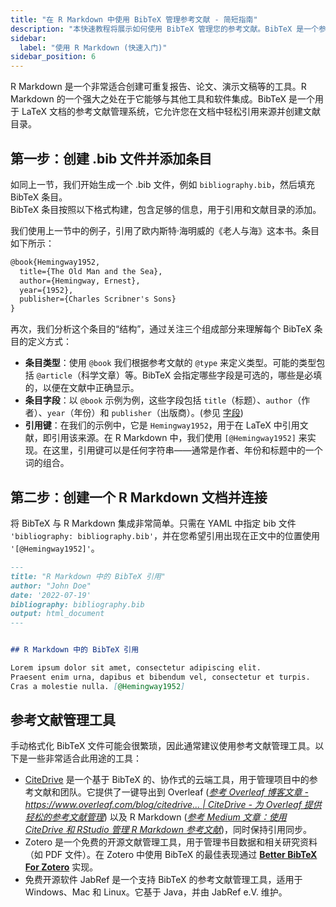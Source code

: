 ```yaml
---
title: "在 R Markdown 中使用 BibTeX 管理参考文献 - 简短指南"
description: "本快速教程将展示如何使用 BibTeX 管理您的参考文献。BibTeX 是一个参考文献管理软件，允许您以简单易用的格式存储和组织参考文献。"
sidebar:
  label: "使用 R Markdown (快速入门)"
sidebar_position: 6
---
```



R Markdown 是一个非常适合创建可重复报告、论文、演示文稿等的工具。R Markdown 的一个强大之处在于它能够与其他工具和软件集成。BibTeX 是一个用于 LaTeX 文档的参考文献管理系统，它允许您在文档中轻松引用来源并创建文献目录。

<CiteDrive />

## 第一步：创建 .bib 文件并添加条目

如同上一节，我们开始生成一个 .bib 文件，例如 `bibliography.bib`，然后填充 BibTeX 条目。  
BibTeX 条目按照以下格式构建，包含足够的信息，用于引用和文献目录的添加。

我们使用上一节中的例子，引用了欧内斯特·海明威的《老人与海》这本书。条目如下所示：

```latex
@book{Hemingway1952,
  title={The Old Man and the Sea},
  author={Hemingway, Ernest},
  year={1952},
  publisher={Charles Scribner's Sons}
}
```

再次，我们分析这个条目的“结构”，通过关注三个组成部分来理解每个 BibTeX 条目的定义方式：

* **条目类型**：使用 `@book` 我们根据参考文献的 `@type` 来定义类型。可能的类型包括 `@article`（科学文章）等。BibTeX 会指定哪些字段是可选的，哪些是必填的，以便在文献中正确显示。
* **条目字段**：以 `@book` 示例为例，这些字段包括 `title`（标题）、`author`（作者）、`year`（年份）和 `publisher`（出版商）。(参见 [字段](./fields))
* **引用键**：在我们的示例中，它是 `Hemingway1952`，用于在 LaTeX 中引用文献，即引用该来源。在 R Markdown 中，我们使用 `[@Hemingway1952]` 来实现。在这里，引用键可以是任何字符串——通常是作者、年份和标题中的一个词的组合。

## 第二步：创建一个 R Markdown 文档并连接

将 BibTeX 与 R Markdown 集成非常简单。只需在 YAML 中指定 bib 文件 `'bibliography: bibliography.bib'`，并在您希望引用出现在正文中的位置使用 `'[@Hemingway1952]'`。

```md
---
title: "R Markdown 中的 BibTeX 引用"
author: "John Doe"
date: '2022-07-19'
bibliography: bibliography.bib
output: html_document
---


## R Markdown 中的 BibTeX 引用

Lorem ipsum dolor sit amet, consectetur adipiscing elit.
Praesent enim urna, dapibus et bibendum vel, consectetur et turpis.
Cras a molestie nulla. [@Hemingway1952]
```

## 参考文献管理工具

手动格式化 BibTeX 文件可能会很繁琐，因此通常建议使用参考文献管理工具。以下是一些非常适合此用途的工具：

* [CiteDrive](https://www.citedrive.com/) 是一个基于 BibTeX 的、协作式的云端工具，用于管理项目中的参考文献和团队。它提供了一键导出到 Overleaf ([*参考 Overleaf 博客文章 - https://www.overleaf.com/blog/citedrive... | CiteDrive - 为 Overleaf 提供轻松的参考文献管理*](https://www.overleaf.com/blog/citedrive-easy-reference-management-for-overleaf)) 以及 R Markdown ([*参考 Medium 文章：使用 CiteDrive 和 RStudio 管理 R Markdown 参考文献*](https://citedrive.medium.com/bibliography-management-in-r-markdown-with-citedrive-and-rstudio-2585699dd619))，同时保持引用同步。
* Zotero 是一个免费的开源文献管理工具，用于管理书目数据和相关研究资料（如 PDF 文件）。在 Zotero 中使用 BibTeX 的最佳表现通过 **[Better BibTeX For Zotero](https://retorque.re/zotero-better-bibtex/)** 实现。
* 免费开源软件 JabRef 是一个支持 BibTeX 的参考文献管理工具，适用于 Windows、Mac 和 Linux。它基于 Java，并由 JabRef e.V. 维护。